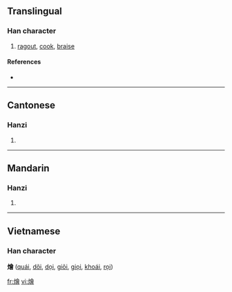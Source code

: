 {{see|烩}}
==Translingual==

===Han character===
{{Han char|rn=86|rad=火|as=13|sn=17|four=9886<sub>6</sub>|canj=火人一日 (FOMA)}}

# [[ragout]], [[cook]], [[braise]]

====References====
* {{Han ref|kx=0685.201|dkj=19503|hdz=32241.070|uh=71F4|ud=29172|bh=C0ED|bd=49389}}

----

==Cantonese==

===Hanzi===
{{yue-hanzi|jyut=|y=wui6}}

# {{defn|Cantonese}}

----

==Mandarin==

===Hanzi===
{{cmn-hanzi|sim=烩|pin=[[huì]] ([[hui4]])|wg=hui<sup>4</sup>}}

# {{defn|Mandarin}}

----

==Vietnamese==
===Han character===
'''燴''' ([[quái]], [[dõi]], [[dọi]], [[giõi]], [[giọi]], [[khoái]], [[rọi]])

[[fr:燴]]
[[vi:燴]]